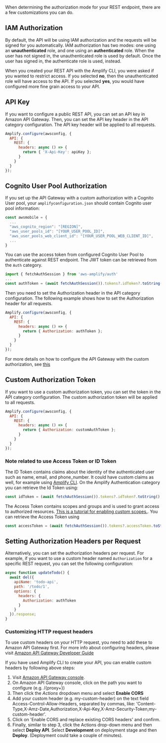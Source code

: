 When determining the authorization mode for your REST endpoint, there are a few customizations you can do.

## IAM Authorization

By default, the API will be using IAM authorization and the requests will be signed for you automatically. IAM authorization has two modes: one using an **unauthenticated** role, and one using an **authenticated** role. When the user has not signed in, the unauthenticated role is used by default. Once the user has signed in, the authenticate role is used, instead.

When you created your REST API with the Amplify CLI, you were asked if you wanted to restrict access. If you selected **no**, then the unauthenticated role will have access to the API. If you selected **yes**, you would have configured more fine grain access to your API.

## API Key

If you want to configure a public REST API, you can set an API key in Amazon API Gateway. Then, you can set the API key header in the API category configuration. The API key header will be applied to all requests.

```javascript
Amplify.configure(awsconfig, {
  API: {
    REST: {
      headers: async () => {
        return { 'X-Api-Key': apiKey };
      }
    }
  }
});
```

## Cognito User Pool Authorization

If you set up the API Gateway with a custom authorization with a Cognito User pool, your `amplifyconfiguration.json` should contain Cognito user pool information:

```js
const awsmobile = {
  ...
  "aws_cognito_region": "[REGION]",
  "aws_user_pools_id": "[YOUR_USER_POOL_ID]",
  "aws_user_pools_web_client_id": "[YOUR_USER_POOL_WEB_CLIENT_ID]",
  ...
}
```

You can use the access token from configured Cognito User Pool to authenticate against REST endpoint. The JWT token can be retrieved from the `Auth` category.

```javascript
import { fetchAuthSession } from 'aws-amplify/auth'
...
const authToken = (await fetchAuthSession()).tokens?.idToken?.toString();
```

Then you need to set the Authorization header in the API category configuration. The following example shows how to set the Authorization header for all requests.

```javascript
Amplify.configure(awsconfig, {
  API: {
    REST: {
      headers: async () => {
        return { Authorization: authToken };
      }
    }
  }
});
```

For more details on how to configure the API Gateway with the custom authorization, see [this](https://docs.aws.amazon.com/apigateway/latest/developerguide/apigateway-integrate-with-cognito.html)

## Custom Authorization Token

If you want to use a custom authorization token, you can set the token in the API category configuration. The custom authorization token will be applied to all requests.

```javascript
Amplify.configure(awsconfig, {
  API: {
    REST: {
      headers: async () => {
        return { Authorization: customAuthToken };
      }
    }
  }
});
```

### Note related to use Access Token or ID Token

The ID Token contains claims about the identity of the authenticated user such as name, email, and phone_number. It could have custom claims as well, for example using [Amplify CLI](/[platform]/tools/cli/usage/lambda-triggers/#override-id-token-claims). On the Amplify Authentication category you can retrieve the Id Token using:

```javascript
const idToken = (await fetchAuthSession()).tokens?.idToken?.toString();
```

The Access Token contains scopes and groups and is used to grant access to authorized resources. [This is a tutorial for enabling custom scopes.](https://aws.amazon.com/premiumsupport/knowledge-center/cognito-custom-scopes-api-gateway/). You can retrieve the Access Token using

```javascript
const accessToken = (await fetchAuthSession()).tokens?.accessToken.toString();
```

## Setting Authorization Headers per Request

Alternatively, you can set the authorization headers per request. For example, if you want to use a custom header named `Authorization` for a specific REST request, you can set the following configuration:

```javascript
async function updateTodo() {
  await del({
    apiName: 'todo-api',
    path: '/todo/1',
    options: {
      headers: {
        Authorization: authToken
      }
    }
  }).response;
}
```

### Customizing HTTP request headers

To use custom headers on your HTTP request, you need to add these to Amazon API Gateway first. For more info about configuring headers, please visit [Amazon API Gateway Developer Guide](http://docs.aws.amazon.com/apigateway/latest/developerguide/how-to-cors.html)

If you have used Amplify CLI to create your API, you can enable custom headers by following above steps:

1. Visit [Amazon API Gateway console](https://aws.amazon.com/api-gateway/).
2. On Amazon API Gateway console, click on the path you want to configure (e.g. /\{proxy+})
3. Then click the _Actions_ dropdown menu and select **Enable CORS**
4. Add your custom header (e.g. my-custom-header) on the text field Access-Control-Allow-Headers, separated by commas, like: 'Content-Type,X-Amz-Date,Authorization,X-Api-Key,X-Amz-Security-Token,my-custom-header'.
5. Click on 'Enable CORS and replace existing CORS headers' and confirm.
6. Finally, similar to step 3, click the Actions drop-down menu and then select **Deploy API**. Select **Development** on deployment stage and then **Deploy**. (Deployment could take a couple of minutes).
